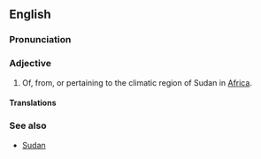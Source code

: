 {{also|Sudanese}}
==English==

===Pronunciation===

===Adjective===
{{en-adj|-}}

# Of, from, or pertaining to the climatic region of Sudan in [[Africa]].

====Translations====

===See also===
* [[Sudan]]